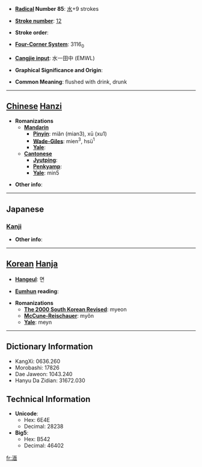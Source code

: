 * '''[[Wiktionary:Chinese radical index| Radical]] Number 85''': [[Wiktionary:Chinese radical index 水|水]]+9 strokes

* '''[[Wiktionary:Chinese total strokes index|Stroke number]]''': [[Wiktionary:Chinese total strokes index 12|12]]

* '''Stroke order''': 

* '''[[Wiktionary:Chinese four corner index|Four-Corner System]]''': 3116<sub>0</sub>

* '''[[Wiktionary:Chinese Cangjie index|Cangjie input]]''': 水一田中 (EMWL)

* '''Graphical Significance and Origin''': 

* '''Common Meaning''': flushed with drink, drunk

----

== [[Chinese]] [[Hanzi]] ==

* '''Romanizations'''
** '''[[Mandarin]]'''
*** '''[[Pinyin]]''': miǎn (mian3), xū (xu1)
*** '''[[Wade-Giles]]''': mien<sup>3</sup>, hsü<sup>1</sup>
*** '''[[Yale]]''': 
** '''[[Cantonese]]'''
*** '''[[Jyutping]]''':
*** '''[[Penkyamp]]''': 
*** '''[[Yale]]''': min5

* '''Other info''': 

----

==Japanese==
===[[Kanji]]===
{{kanji|on readings=[[べん]] (ben), [[めん]] (men)|kun readings=[[おぼれる]] (oboreru), [[しずむ]] (shizumu)}}

* '''Other info''':  

----

== [[Korean]] [[Hanja]] ==

* '''[[Hangeul]]''': 면

* '''[[Eumhun]] reading''': 

* '''Romanizations'''
** '''[[The 2000 South Korean Revised Romanization|The 2000 South Korean Revised]]''': myeon
** '''[[McCune-Reischauer]]''': myŏn
** '''[[Yale]]''': meyn

----

== Dictionary Information ==

* KangXi: 0636.260
* Morobashi: 17826
* Dae Jaweon: 1043.240
* Hanyu Da Zidian: 31672.030

== Technical Information ==

* '''Unicode''':
** Hex: 6E4E
** Decimal: 28238
* '''Big5''':
** Hex: B542
** Decimal: 46402

[[fr:湎]]